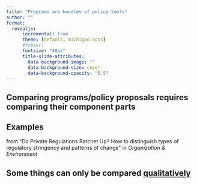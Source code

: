 ```yaml
---
title: "Programs are bundles of policy tools"
author: ""
format: 
  revealjs:
      incremental: true  
      theme: [default, michigan.scss]
      #footer:  
      fontsize: "40px"
      title-slide-attributes:
        data-background-image: ""
        data-background-size: cover
        data-background-opacity: "0.5"
---
```


## Comparing programs/policy proposals requires comparing their component parts

## Examples

from "Do Private Regulations Ratchet Up? How to distinguish types of regulatory stringency and patterns of change" in *Organization & Environment*

## {#clearcut data-menu-title="clearcut" background-image="https://raw.githubusercontent.com/judgelord/FSC-SFI/master/Figs/clearcuts-1.png" background-size="contain"}


## {#riparian data-menu-title="riparian" background-image="https://raw.githubusercontent.com/judgelord/FSC-SFI/master/Figs/riparian-1.png" background-size="contain"}

## Some things can only be compared  [qualitatively](https://judgelord.github.io/FSC-SFI/summary.html#qualitative-comparison-of-selected-policy-settings) {#2x2 data-menu-title="2x2" background-image="https://raw.githubusercontent.com/judgelord/FSC-SFI/master/Figs/table2.png" background-size="contain"}



